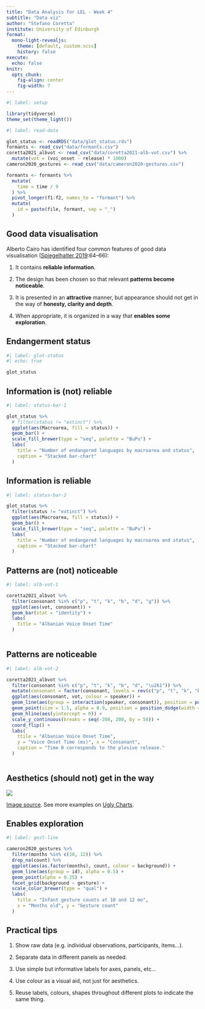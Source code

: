 ```yaml
---
title: "Data Analysis for LEL - Week 4"
subtitle: "Data viz"
author: "Stefano Coretta"
institute: University of Edinburgh
format:
  mono-light-revealjs:
    theme: [default, custom.scss]
    history: false
execute: 
  echo: false
knitr:
  opts_chunk: 
    fig-align: center
    fig-width: 7
---
```


```r
#| label: setup

library(tidyverse)
theme_set(theme_light())
```

```r
#| label: read-data

glot_status <- readRDS("data/glot_status.rds")
formants <- read_csv("data/formants.csv")
coretta2021_albvot <- read_csv("data/coretta2021-alb-vot.csv") %>%
  mutate(vot = (voi_onset - release) * 1000)
cameron2020_gestures <- read_csv("data/cameron2020-gestures.csv")

formants <- formants %>%
  mutate(
    time = time / 9
  ) %>%
  pivot_longer(f1:f2, names_to = "formant") %>%
  mutate(
    id = paste(file, formant, sep = "_")
  )
```

## Good data visualisation

::: {.bg-washed-blue .b--dark-blue .ba .bw2 .br3 .shadow-5 .ph4 .mt2}
Alberto Cairo has identified four common features of good data visualisation ([Spiegelhalter 2019](https://www.penguin.co.uk/books/294857/the-art-of-statistics-by-spiegelhalter-david/9780241258767):64--66):

1.  It contains **reliable information**.

2.  The design has been chosen so that relevant **patterns become noticeable**.

3.  It is presented in an **attractive** manner, but appearance should not get in the way of **honesty, clarity and depth**.

4.  When appropriate, it is organized in a way that **enables some exploration**.
:::

## Endangerment status

```r
#| label: glot-status
#| echo: true

glot_status
```

## Information is (not) reliable

```r
#| label: status-bar-1

glot_status %>%
  # filter(status != "extinct") %>%
  ggplot(aes(Macroarea, fill = status)) +
  geom_bar() +
  scale_fill_brewer(type = "seq", palette = "BuPu") +
  labs(
    title = "Number of endangered languages by macroarea and status",
    caption = "Stacked bar-chart"
  )
```

## Information is reliable

```r
#| label: status-bar-2

glot_status %>%
  filter(status != "extinct") %>%
  ggplot(aes(Macroarea, fill = status)) +
  geom_bar() +
  scale_fill_brewer(type = "seq", palette = "BuPu") +
  labs(
    title = "Number of endangered languages by macroarea and status",
    caption = "Stacked bar-chart"
  )
```

## Patterns are (not) noticeable

```r
#| label: alb-vot-1

coretta2021_albvot %>%
  filter(consonant %in% c("p", "t", "k", "b", "d", "ɡ")) %>%
  ggplot(aes(vot, consonant)) +
  geom_bar(stat = "identity") +
  labs(
    title = "Albanian Voice Onset Time"
  )
  
```

## Patterns are noticeable

```r
#| label: alb-vot-2

coretta2021_albvot %>%
  filter(consonant %in% c("p", "t", "k", "b", "d", "\u261")) %>%
  mutate(consonant = factor(consonant, levels = rev(c("p", "t", "k", "b", "d", "\u261")))) %>%
  ggplot(aes(consonant, vot, colour = speaker)) +
  geom_line(aes(group = interaction(speaker, consonant)), position = position_dodge(width = 0.5)) +
  geom_point(size = 1.5, alpha = 0.9, position = position_dodge(width = 0.5), aes(group = speaker)) +
  geom_hline(aes(yintercept = 0)) +
  scale_y_continuous(breaks = seq(-200, 200, by = 50)) +
  coord_flip() +
  labs(
    ttile = "Albanian Voice Onset Time",
    y = "Voice Onset Time (ms)", x = "Consonant",
    caption = "Time 0 corresponds to the plosive release."
  )
  
```

## Aesthetics (should not) get in the way

![](/img/Speaking-the-world.jpg){fig-align="center"} 

[[Image source](https://flowingdata.com/2013/07/15/open-thread-what-is-wrong-with-these-charts/). See more examples on [Ugly Charts](https://flowingdata.com/category/visualization/ugly-visualization/).]{.f5}

## Enables exploration

```r
#| label: gest-line

cameron2020_gestures %>%
  filter(months %in% c(10, 12)) %>%
  drop_na(count) %>%
  ggplot(aes(as.factor(months), count, colour = background)) +
  geom_line(aes(group = id), alpha = 0.5) +
  geom_point(alpha = 0.25) +
  facet_grid(background ~ gesture) +
  scale_color_brewer(type = "qual") +
  labs(
    title = "Infant gesture counts at 10 and 12 mo",
    x = "Months old", y = "Gesture count"
  )
```

## Practical tips

::: {.bg-washed-blue .b--dark-blue .ba .bw2 .br3 .shadow-5 .ph4 .mt2}
1. Show raw data (e.g. individual observations, participants, items...).

1. Separate data in different panels as needed.

1. Use simple but informative labels for axes, panels, etc...

1. Use colour as a visual aid, not just for aesthetics.

1. Reuse labels, colours, shapes throughout different plots to indicate the same thing.
:::
